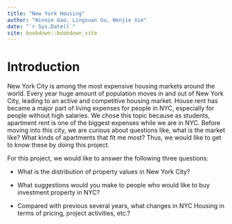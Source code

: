 ```yaml
--- 
title: "New York Housing"
author: "Winnie Gao, Lingxuan Gu, Wenjie Xie"
date: "`r Sys.Date()`"
site: bookdown::bookdown_site
---
```


# Introduction

New York City is among the most expensive housing markets around the world. Every year huge amount of population moves in and out of New York City, leading to an active and competitive housing market. House rent has became a major part of living expenses for people in NYC, especially for people without high salaries. We chose this topic because as students, apartment rent is one of the biggest expenses while we are in NYC. Before moving into this city, we are curious about questions like, what is the market like? What kinds of apartments that fit me most? Thus, we would like to get to know these by doing this project.

For this project, we would like to answer the following three questions:

- What is the distribution of property values in New York City?

- What suggestions would you make to people who would like to buy investment property in NYC? 

- Compared with previous several years, what changes in NYC Housing in terms of pricing, project activities, etc.?


